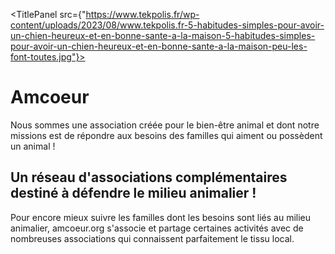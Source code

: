 
<TitlePanel src={"https://www.tekpolis.fr/wp-content/uploads/2023/08/www.tekpolis.fr-5-habitudes-simples-pour-avoir-un-chien-heureux-et-en-bonne-sante-a-la-maison-5-habitudes-simples-pour-avoir-un-chien-heureux-et-en-bonne-sante-a-la-maison-peu-les-font-toutes.jpg"}>
# Amcoeur

Nous sommes une association créée pour le bien-être animal et dont notre missions est de répondre aux besoins des familles qui aiment ou possèdent un animal !

</TitlePanel>

<TextPanel>

## Un réseau d'associations complémentaires destiné à défendre le milieu animalier !

Pour encore mieux suivre les familles dont les besoins sont liés au milieu animalier, amcoeur.org
s'associe et partage certaines activités avec de nombreuses associations qui connaissent parfaitement le tissu local.

</TextPanel>
